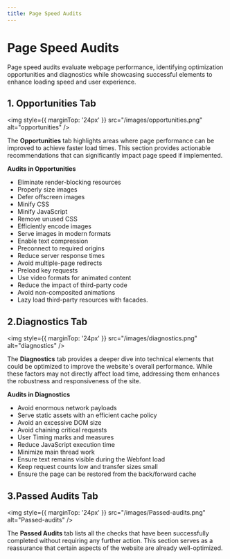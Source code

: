 ```yaml
---
title: Page Speed Audits
--- 
```


# Page Speed Audits

Page speed audits evaluate webpage performance, identifying optimization opportunities and diagnostics while showcasing successful elements to enhance loading speed and user experience.



## 1. Opportunities Tab

<img style={{ marginTop: '24px' }} 
src="/images/opportunities.png" alt="opportunities" />

The **Opportunities** tab highlights areas where page performance can be improved to achieve faster load times. This section provides actionable recommendations that can significantly impact page speed if implemented.

**Audits in Opportunities**

*   Eliminate render-blocking resources
*   Properly size images
*   Defer offscreen images
*   Minify CSS
*   Minify JavaScript
*   Remove unused CSS
*   Efficiently encode images
*   Serve images in modern formats
*   Enable text compression
*   Preconnect to required origins
*   Reduce server response times
*   Avoid multiple-page redirects
*   Preload key requests
*   Use video formats for animated content
*   Reduce the impact of third-party code
*   Avoid non-composited animations
*   Lazy load third-party resources with facades.

  

## 2.Diagnostics Tab

<img style={{ marginTop: '24px' }} 
src="/images/diagnostics.png" alt="diagnostics" />

The **Diagnostics** tab provides a deeper dive into technical elements that could be optimized to improve the website's overall performance. While these factors may not directly affect load time, addressing them enhances the robustness and responsiveness of the site.

  

**Audits in Diagnostics**

*   Avoid enormous network payloads
*   Serve static assets with an efficient cache policy
*   Avoid an excessive DOM size
*   Avoid chaining critical requests
*   User Timing marks and measures
*   Reduce JavaScript execution time
*   Minimize main thread work
*   Ensure text remains visible during the Webfont load
*   Keep request counts low and transfer sizes small
*   Ensure the page can be restored from the back/forward cache

  

## 3.Passed Audits Tab

<img style={{ marginTop: '24px' }} 
src="/images/Passed-audits.png" alt="Passed-audits" />




The **Passed Audits** tab lists all the checks that have been successfully completed without requiring any further action. This section serves as a reassurance that certain aspects of the website are already well-optimized.